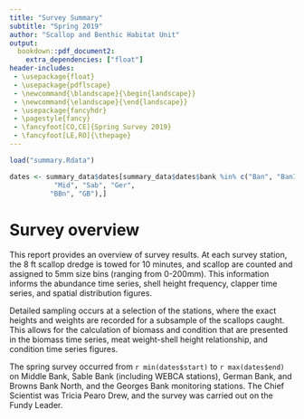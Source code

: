 ```yaml
--- 
title: "Survey Summary"
subtitle: "Spring 2019"
author: "Scallop and Benthic Habitat Unit"
output: 
  bookdown::pdf_document2:
    extra_dependencies: ["float"]
header-includes:
 - \usepackage{float}
 - \usepackage{pdflscape}
 - \newcommand{\blandscape}{\begin{landscape}}
 - \newcommand{\elandscape}{\end{landscape}}
 - \usepackage{fancyhdr}
 - \pagestyle{fancy}
 - \fancyfoot[CO,CE]{Spring Survey 2019}
 - \fancyfoot[LE,RO]{\thepage}
---
```


```r
load("summary.Rdata")

dates <- summary_data$dates[summary_data$dates$bank %in% c("Ban", "BanIce",
           "Mid", "Sab", "Ger",
          "BBn", "GB"),]
```


\newpage


# Survey overview

This report provides an overview of survey results. At each survey station, the 8 ft scallop dredge is towed for 10 minutes, and scallop are counted and assigned to 5mm size bins (ranging from 0-200mm). This information informs the abundance time series, shell height frequency, clapper time series, and spatial distribution figures. 

Detailed sampling occurs at a selection of the stations, where the exact heights and weights are recorded for a subsample of the scallops caught. This allows for the calculation of biomass and condition that are presented in the biomass time series, meat weight-shell height relationship, and condition time series figures. 

The spring survey occurred from `r min(dates$start)` to `r max(dates$end)` on Middle Bank, Sable Bank (including WEBCA stations), German Bank, and Browns Bank North, and the Georges Bank monitoring stations. The Chief Scientist was Tricia Pearo Drew, and the survey was carried out on the Fundy Leader.
